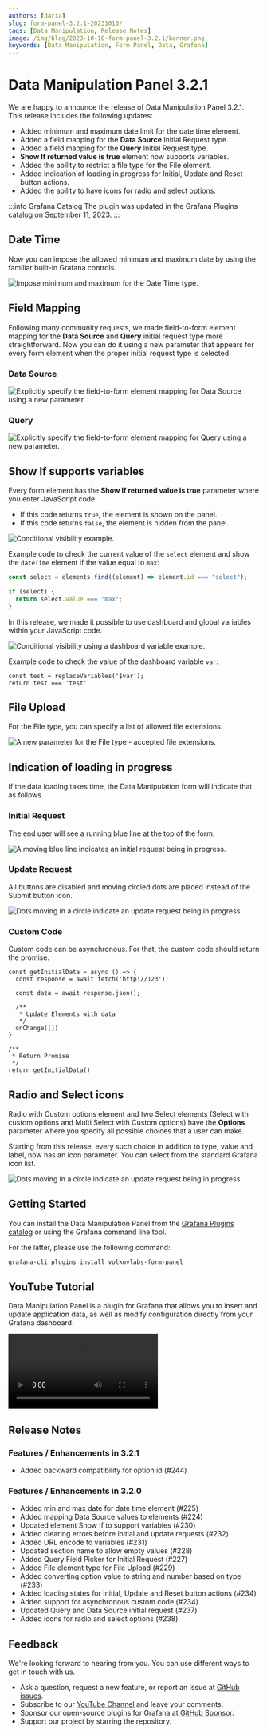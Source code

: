 ```yaml
---
authors: [daria]
slug: form-panel-3.2.1-20231010/
tags: [Data Manipulation, Release Notes]
image: /img/blog/2023-10-10-form-panel-3.2.1/banner.png
keywords: [Data Manipulation, Form Panel, Data, Grafana]
---
```



# Data Manipulation Panel 3.2.1

We are happy to announce the release of Data Manipulation Panel 3.2.1. This release includes the following updates:

- Added minimum and maximum date limit for the date time element.
- Added a field mapping for the <b>Data Source</b> Initial Request type.
- Added a field mapping for the <b>Query</b> Initial Request type.
- <b>Show If returned value is true</b> element now supports variables.
- Added the ability to restrict a file type for the File element.
- Added indication of loading in progress for Initial, Update and Reset button actions.
- Added the ability to have icons for radio and select options.

:::info Grafana Catalog
The plugin was updated in the Grafana Plugins catalog on September 11, 2023.
:::

## Date Time

Now you can impose the allowed minimum and maximum date by using the familiar built-in Grafana controls.

<Image
  title="Impose minimum and maximum for the Date Time type."
  src="/img/blog/2023-10-10-form-panel-3.2.1/min-max.png"
/>

## Field Mapping

Following many community requests, we made field-to-form element mapping for the <b>Data Source</b> and <b>Query</b> initial request type more straightforward. Now you can do it using a new parameter that appears for every form element when the proper initial request type is selected.

### Data Source

<Image
  title="Explicitly specify the field-to-form element mapping for Data Source using a new parameter."
  src="/img/blog/2023-10-10-form-panel-3.2.1/field-name-ds.png"
/>

### Query

<Image
  title="Explicitly specify the field-to-form element mapping for Query using a new parameter."
  src="/img/blog/2023-10-10-form-panel-3.2.1/field-name-query.png"
/>

## Show If supports variables

Every form element has the <b>Show If returned value is true</b> parameter where you enter JavaScript code.

- If this code returns `true`, the element is shown on the panel.
- If this code returns `false`, the element is hidden from the panel.

<Image
  title="Conditional visibility example."
  src="/img/blog/2023-10-10-form-panel-3.2.1/select.png"
/>

Example code to check the current value of the `select` element and show the `dateTime` element if the value equal to `max`:

```js
const select = elements.find((element) => element.id === "select");

if (select) {
  return select.value === "max";
}
```

In this release, we made it possible to use dashboard and global variables within your JavaScript code.

<Image
  title="Conditional visibility using a dashboard variable example."
  src="/img/blog/2023-10-10-form-panel-3.2.1/var.png"
/>

Example code to check the value of the dashboard variable `var`:

```
const test = replaceVariables('$var');
return test === 'test'
```

## File Upload

For the File type, you can specify a list of allowed file extensions.

<Image
  title="A new parameter for the File type - accepted file extensions."
  src="/img/blog/2023-10-10-form-panel-3.2.1/accepted.png"
/>

## Indication of loading in progress

If the data loading takes time, the Data Manipulation form will indicate that as follows.

### Initial Request

The end user will see a running blue line at the top of the form.

<Image
  title="A moving blue line indicates an initial request being in progress."
  src="/img/blog/2023-10-10-form-panel-3.2.1/status-initial.png"
/>

### Update Request

All buttons are disabled and moving circled dots are placed instead of the Submit button icon.

<Image
  title="Dots moving in a circle indicate an update request being in progress."
  src="/img/blog/2023-10-10-form-panel-3.2.1/status-update.png"
/>

### Custom Code

Custom code can be asynchronous. For that, the custom code should return the promise.

```
const getInitialData = async () => {
  const response = await fetch('http://123');

  const data = await response.json();

  /**
   * Update Elements with data
   */
  onChange([])
}

/**
 * Return Promise
 */
return getInitialData()
```

## Radio and Select icons

Radio with Custom options element and two Select elements (Select with custom options and Multi Select with Custom options) have the <b>Options</b> parameter where you specify all possible choices that a user can make.

Starting from this release, every such choice in addition to type, value and label, now has an icon parameter. You can select from the standard Grafana icon list.

<Image
  title="Dots moving in a circle indicate an update request being in progress."
  src="/img/blog/2023-10-10-form-panel-3.2.1/icons.png"
/>

## Getting Started

You can install the Data Manipulation Panel from the [Grafana Plugins catalog](https://grafana.com/grafana/plugins/volkovlabs-form-panel/) or using the Grafana command line tool.

For the latter, please use the following command:

```bash
grafana-cli plugins install volkovlabs-form-panel
```

## YouTube Tutorial

Data Manipulation Panel is a plugin for Grafana that allows you to insert and update application data, as well as modify configuration directly from your Grafana dashboard.

<Video
  src="https://www.youtube.com/embed/hVy9NfFiI5U"
  title="Use REST API, Data Source, and Queries to manipulate your data."
/>

## Release Notes

### Features / Enhancements in 3.2.1

- Added backward compatibility for option id (#244)

### Features / Enhancements in 3.2.0

- Added min and max date for date time element (#225)
- Added mapping Data Source values to elements (#224)
- Updated element Show If to support variables (#230)
- Added clearing errors before initial and update requests (#232)
- Added URL encode to variables (#231)
- Updated section name to allow empty values (#228)
- Added Query Field Picker for Initial Request (#227)
- Added File element type for File Upload (#229)
- Added converting option value to string and number based on type (#233)
- Added loading states for Initial, Update and Reset button actions (#234)
- Added support for asynchronous custom code (#234)
- Updated Query and Data Source initial request (#237)
- Added icons for radio and select options (#238)

## Feedback

We're looking forward to hearing from you. You can use different ways to get in touch with us.

- Ask a question, request a new feature, or report an issue at [GitHub issues](https://github.com/volkovlabs/volkovlabs-form-panel/issues).
- Subscribe to our [YouTube Channel](https://www.youtube.com/@volkovlabs) and leave your comments.
- Sponsor our open-source plugins for Grafana at [GitHub Sponsor](https://github.com/sponsors/VolkovLabs).
- Support our project by starring the repository.
